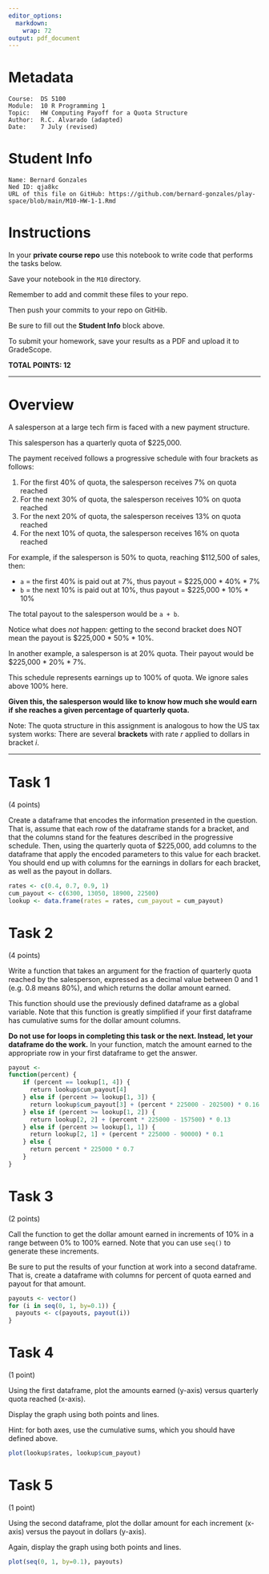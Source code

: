 ```yaml
---
editor_options:
  markdown:
    wrap: 72
output: pdf_document
---
```


# Metadata

    Course:  DS 5100
    Module:  10 R Programming 1
    Topic:   HW Computing Payoff for a Quota Structure
    Author:  R.C. Alvarado (adapted)
    Date:    7 July (revised)

# Student Info

    Name: Bernard Gonzales
    Ned ID: qja8kc
    URL of this file on GitHub: https://github.com/bernard-gonzales/play-space/blob/main/M10-HW-1-1.Rmd 

# Instructions

In your **private course repo** use this notebook to write code that
performs the tasks below.

Save your notebook in the `M10` directory.

Remember to add and commit these files to your repo.

Then push your commits to your repo on GitHib.

Be sure to fill out the **Student Info** block above.

To submit your homework, save your results as a PDF and upload it to
GradeScope.

**TOTAL POINTS: 12**

------------------------------------------------------------------------

# Overview

A salesperson at a large tech firm is faced with a new payment
structure.

This salesperson has a quarterly quota of \$225,000.

The payment received follows a progressive schedule with four brackets
as follows:

1.  For the first 40% of quota, the salesperson receives 7% on quota
    reached
2.  For the next 30% of quota, the salesperson receives 10% on quota
    reached
3.  For the next 20% of quota, the salesperson receives 13% on quota
    reached
4.  For the next 10% of quota, the salesperson receives 16% on quota
    reached

For example, if the salesperson is 50% to quota, reaching \$112,500 of
sales, then:

-   `a` = the first 40% is paid out at 7%, thus payout = \$225,000 \*
    40% \* 7%
-   `b` = the next 10% is paid out at 10%, thus payout = \$225,000 \*
    10% \* 10%

The total payout to the salesperson would be `a + b`.

Notice what does *not* happen: getting to the second bracket does NOT
mean the payout is \$225,000 \* 50% \* 10%.

In another example, a salesperson is at 20% quota. Their payout would be
\$225,000 \* 20% \* 7%.

This schedule represents earnings up to 100% of quota. We ignore sales
above 100% here.

**Given this, the salesperson would like to know how much she would earn
if she reaches a given percentage of quarterly quota.**

Note: The quota structure in this assignment is analogous to how the US
tax system works: There are several **brackets** with rate $r$ applied
to dollars in bracket $i$.

------------------------------------------------------------------------

# Task 1

(4 points)

Create a dataframe that encodes the information presented in the
question. That is, assume that each row of the dataframe stands for a
bracket, and that the columns stand for the features described in the
progressive schedule. Then, using the quarterly quota of \$225,000, add
columns to the dataframe that apply the encoded parameters to this value
for each bracket. You should end up with columns for the earnings in
dollars for each bracket, as well as the payout in dollars.

```r
rates <- c(0.4, 0.7, 0.9, 1)
cum_payout <- c(6300, 13050, 18900, 22500)
lookup <- data.frame(rates = rates, cum_payout = cum_payout)
```

# Task 2

(4 points)

Write a function that takes an argument for the fraction of quarterly
quota reached by the salesperson, expressed as a decimal value between
$0$ and $1$ (e.g. $0.8$ means $80\%$), and which returns the dollar
amount earned.

This function should use the previously defined dataframe as a global
variable. Note that this function is greatly simplified if your first
dataframe has cumulative sums for the dollar amount columns.

**Do not use for loops in completing this task or the next. Instead, let your
dataframe do the work.** In your function, match the amount earned to
the appropriate row in your first dataframe to get the answer.

```r
payout <- 
function(percent) {     
    if (percent == lookup[1, 4]) {
      return lookup$cum_payout[4]
    } else if (percent >= lookup[1, 3]) {
      return lookup$cum_payout[3] + (percent * 225000 - 202500) * 0.16
    } else if (percent >= lookup[1, 2]) {
      return lookup[2, 2] + (percent * 225000 - 157500) * 0.13
    } else if (percent >= lookup[1, 1]) {
      return lookup[2, 1] + (percent * 225000 - 90000) * 0.1
    } else {
      return percent * 225000 * 0.7
    }
}
```

# Task 3

(2 points)

Call the function to get the dollar amount earned in increments
of $10\%$ in a range between $0\%$ to $100\%$ earned. Note that you can
use `seq()` to generate these increments.

Be sure to put the results of your function at work into a second
dataframe. That is, create a dataframe with columns for percent of quota
earned and payout for that amount.

```r
payouts <- vector()
for (i in seq(0, 1, by=0.1)) {
  payouts <- c(payouts, payout(i))
}
```

# Task 4

(1 point)

Using the first dataframe, plot the amounts earned (y-axis) versus quarterly quota reached (x-axis). 

Display the graph using both points and lines.

Hint: for both axes, use the cumulative sums, which you should have
defined above.

```r
plot(lookup$rates, lookup$cum_payout)
```
# Task 5 

(1 point)

Using the second dataframe, plot the dollar amount for each increment (x-axis) versus the payout in dollars (y-axis). 

Again, display the graph using both points and lines.

```r
plot(seq(0, 1, by=0.1), payouts)
```
